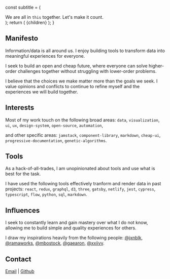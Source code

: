 
  const subtitle = (
    <div>
      We are all in <code>this</code> together. Let's make it count.
    </div>
  );
  return (
    <PageLayout subtitle={subtitle} title="About">
      {children}
    </PageLayout>
  );
}

## Manifesto

Information/data is all around us. I enjoy building tools to transform data into meaningful experiences for everyone.

I seek to build an open and cheap future, where everyone can solve higher-order challenges together without struggling with lower-order problems.

I believe that the choices we make matter more than the goals we seek. I value opinions and conflicts to continue to refine myself and the experiences we will build together.

## Interests

Most of my work touch on the following broad areas:
`data`, `visualization`, `ui`, `ux`, `design-system`, `open-source`, `automation`,

and other specific areas:
`jamstack`, `component-library`, `markdown`, `cheap-ui`, `progressive-documentation`, `genetic-algorithms`.

## Tools

As a hack-of-all-trades, I am unopinionated about tools and use what is best for the task.

I have used the following tools effectively tranform and render data in past projects: `react`, `redux`, `graphql`, `d3`, `three`, `gatsby`, `netlify`, `jest`, `cypress`, `typescript`, `flow`, `python`, `sql`, `markdown`.

## Influences

I seek to constantly learn and gain mastery over what I do not know, allowing me to build simple and quality experiences for others.

I draw my inspirations heavily from the following people: [@jxnblk](https://jxnblk.com/), [@ramaworks](https://rama.works/), [@mbostock](https://github.com/mbostock), [@gaearon](https://github.com/gaearon), [@xxiivv](https://xxiivv.com/).

## Contact

[Email](mailto:chrisrzhou@pm.me) | [Github](https://github.com/chrisrzhou)
